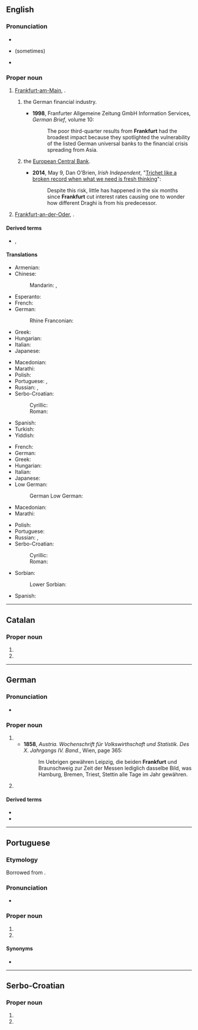 {{also|frankfurt}}
==English==
{{wikipedia}}

===Pronunciation===
* {{IPA|en|/ˈfɹæŋkfə(ɹ)t/}}
* {{homophones|en|Frankfort}} (sometimes)
* {{audio|en|LL-Q1860 (eng)-Vealhurl-Frankfurt.wav ‎|Audio (UK)}}

===Proper noun===
{{en-proper noun}}

# [[Frankfurt-am-Main]], {{place|en|a=the|largest city|s/Hesse|in central|c/Germany}}.
## {{lb|en|by extension}} the German financial industry.
##* '''1998''', Franfurter Allgemeine Zeitung GmbH Information Services, ''German Brief'', volume 10:
##*: The poor third-quarter results from '''Frankfurt''' had the broadest impact because they spotlighted the vulnerability of the listed German universal banks to the financial crisis spreading from Asia.
## {{lb|en|by extension}} the [[w:European Central Bank|European Central Bank]].
##* '''2014''', May 9, Dan O'Brien, ''Irish Independent'', "[http://www.independent.ie/opinion/analysis/trichet-like-a-broken-record-when-what-we-need-is-fresh-thinking-30258327.html Trichet like a broken record when what we need is fresh thinking]":
##*: Despite this risk, little has happened in the six months since '''Frankfurt''' cut interest rates causing one to wonder how different Draghi is from his predecessor.
# [[Frankfurt-an-der-Oder]], {{place|en|a=a|sizable town|s/Brandenburg|in eastern|c/Germany}}.

====Derived terms====
* {{l|en|frankfurter}}, {{l|en|frank}}

====Translations====
{{trans-top|Frankfurt-am-Main}}
* Armenian: {{t|hy|Ֆրանկֆուրտ}}
* Chinese:
*: Mandarin: {{t+|cmn|法蘭克福}}, {{t+|cmn|法兰克福|tr=Fǎlánkèfú}}
* Esperanto: {{t|eo|Frankfurto}}
* French: {{t+|fr|Francfort}}
* German: {{t+|de|Frankfurt am Main}}
*: Rhine Franconian: {{t|gmw-rfr|Frangford am Maa}} {{qualifier|Palatine}}
* Greek: {{t|el|Φραγκφούρτη|f}}
* Hungarian: {{t+|hu|Frankfurt}}
* Italian: {{t+|it|Francoforte|f}}
* Japanese: {{t|ja|フランクフルト|tr=Furankufuruto}}
{{trans-mid}}
* Macedonian: {{t|mk|Франкфурт|m}}
* Marathi: {{t|mr|फ्रांक्फुर्ट|n}}
* Polish: {{t+|pl|Frankfurt|m}}
* Portuguese: {{t|pt|Francoforte}}, {{t|pt|Frankfurt}}
* Russian: {{t+|ru|Фра́нкфурт|m}}, {{t+|ru|Фра́нкфурт-на-Ма́йне|m}}
* Serbo-Croatian:
*: Cyrillic: {{t|sh|Франкфурт|m}}
*: Roman: {{t|sh|Frankfurt|m}}
* Spanish: {{t|es|Francfort|m}}
* Turkish: {{t|tr|Frankfurt}}
* Yiddish: {{t|yi|פֿראַנקפֿורט}}
{{trans-bottom}}

{{trans-top|Frankfurt-an-der-Oder}}
* French: {{t+|fr|Francfort}}
* German: {{t+|de|Frankfurt an der Oder}}
* Greek: {{t|el|Φραγκφούρτη|f}}
* Hungarian: {{t+|hu|Frankfurt}}
* Italian: {{t+|it|Francoforte|f}}
* Japanese: {{t|ja|フランクフルト|tr=Furankufuruto}}
* Low German:
*: German Low German: {{t|nds-de|Frankfort an de Oder|f}}
* Macedonian: {{t|mk|Франкфурт|m}}
* Marathi: {{t|mr|फ्रांक्फुर्ट|n}}
{{trans-mid}}
* Polish: {{t+|pl|Frankfurt|m}}
* Portuguese: {{t|pt|Frankfurt|f}}
* Russian: {{t+|ru|Фра́нкфурт|m}}, {{t+|ru|Фра́нкфурт-на-О́дере|m|tr=Fránkfurt-na-Ódɛre}}
* Serbo-Croatian:
*: Cyrillic: {{t|sh|Франкфурт|m}}
*: Roman: {{t|sh|Frankfurt|m}}
* Sorbian:
*: Lower Sorbian: {{t|dsb|Frankobrod|m}}
* Spanish: {{t|es|Francfort|m}}
{{trans-bottom}}

----

==Catalan==

===Proper noun===
{{ca-proper noun|m}}

# {{place|ca|largest city|s/Hesse|in central|c/Germany|t1=Frankfurt|t2=Frankfurt-am-Main}}
# {{place|ca|sizable town|s/Brandenburg|in eastern|c/Germany|t1=Frankfurt|t2=Frankfurt-an-der-Oder}}

----

==German==

===Pronunciation===
* {{audio|de|De-Frankfurt.OGG|audio}}

===Proper noun===
{{head|de|proper noun|g=n|genitive|Frankfurts|plural|Frankfurt}}

# {{place|de|largest city|s/Hesse|in central|c/Germany|t1=Frankfurt|t2=Frankfurt-am-Main}}
#* '''1858''', ''Austria. Wochenschrift für Volkswirthschaft und Statistik. Des X. Jahrgangs IV. Band.'', Wien, page 365:
#*: Im Uebrigen gewähren Leipzig, die beiden '''Frankfurt''' und Braunschweig zur Zeit der Messen lediglich dasselbe Bild, was Hamburg, Bremen, Triest, Stettin alle Tage im Jahr gewähren.
# {{place|de|sizable town|s/Brandenburg|in eastern|c/Germany|t1=Frankfurt|t2=Frankfurt-an-der-Oder}}

====Derived terms====
* {{l|de|Frankfurt am Main}}
* {{l|de|Frankfurt an der Oder}}

----

==Portuguese==

===Etymology===
Borrowed from {{bor|pt|de|Frankfurt}}.

===Pronunciation===
* {{a|Brazil}} {{IPA|pt|/ˌfɾɐ̃k.ˈfuʁt͡ʃ/|/ˈfɾɐ̃k.fuʁt͡ʃ/}}

===Proper noun===
{{pt-proper noun|f}}

# {{place|pt|largest city|s/Hesse|in central|c/Germany|t1=Frankfurt|t2=Frankfurt-am-Main}}
# {{place|pt|sizable town|s/Brandenburg|in eastern|c/Germany|t1=Frankfurt|t2=Frankfurt-an-der-Oder}}

====Synonyms====
* {{l|pt|Francoforte}}

----

==Serbo-Croatian==
{{wikipedia|lang=sh}}

===Proper noun===
{{sh-proper noun|g=m}}

# {{place|sh|largest city|s/Hesse|in central|c/Germany|t1=Frankfurt|t2=Frankfurt-am-Main}}
# {{place|sh|sizable town|s/Brandenburg|in eastern|c/Germany|t1=Frankfurt|t2=Frankfurt-an-der-Oder}}